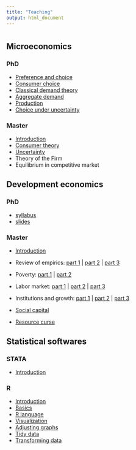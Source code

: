 ```yaml
---
title: "Teaching"
output: html_document
---
```


# {.tabset .tabset-pills .tabset-pills .tabset-pills}

## Microeconomics {.tabset .tabset-fade .tabset-fade}

### PhD 
- [Preference and choice](https://www.dropbox.com/s/jbd8thpuhzg57ao/MicroPhD1.pdf?dl=1)
- [Consumer choice]() 
- [Classical demand theory]()
- [Aggregate demand]()
- [Production]()
- [Choice under uncertainty]()   

### Master
- [Introduction](https://www.dropbox.com/s/9u93c63x01qmo8z/intro.pdf?dl=1)
- [Consumer theory](https://www.dropbox.com/s/pxqtqo9rk9k8ojc/CONSUMER.pdf?dl=1) 
- [Uncertainty](https://www.dropbox.com/s/itzp0ic92oye8m4/risk.pdf?dl=1)
- Theory of the Firm
- Equilibrium in competitive market

## Development economics {.tabset .tabset-fade .tabset-fade}

### PhD
- [syllabus](https://www.dropbox.com/s/iurbfjuotqpiofy/Course%20syllabus.docx?dl=1)    
- [slides](https://www.dropbox.com/s/ir6kgh9cm72pxnf/DevPhD.pdf?dl=1)

### Master
- [Introduction](https://www.dropbox.com/s/l5ad5ahwdalxtq0/DevMSC1.pdf?dl=1)

- Review of empirics:   [part 1](https://www.dropbox.com/s/c365wkv6zzsdgmi/DevMSC2.pdf?dl=1) |   [part 2](https://www.dropbox.com/s/1phqcrvio89a3yt/DevMSC3.pdf?dl=1) |   [part 3](https://www.dropbox.com/s/24y3re79imafi9g/DevMSC4.pdf?dl=1)

- Poverty:  [part 1](https://www.dropbox.com/s/ws2g7fish0l1x5d/DevMSC5.pdf?dl=1) |   [part 2](https://www.dropbox.com/s/cjnrrr5k7hzmbo8/DevMSC6.pdf?dl=1)

- Labor market: [part 1](https://www.dropbox.com/s/wy8sk9rds6mflty/DevMSC13.pdf?dl=1) |   [part 2](https://www.dropbox.com/s/9a5ofrtccalgrjy/DevMSC14.pdf?dl=1) |  [part 3](https://www.dropbox.com/s/5kax9dwkxgdtbs8/DevMSC15.pdf?dl=1)

- Institutions and growth: [part 1](https://www.dropbox.com/s/dx79esq1c9uni26/DevMSC7.pdf?dl=1) |  [part 2](https://www.dropbox.com/s/3jedwa6oenospcg/DevMSC8.pdf?dl=1)  | [part 3](https://www.dropbox.com/s/v4h5a3r2iol45a3/DevMSC9.pdf?dl=1)

- [Social capital](https://www.dropbox.com/s/g4d619hy0gc2ren/DevMSC10.pdf?dl=1)

- [Resource curse](https://www.dropbox.com/s/q7s3z4vfgl8a7gn/DevMSC11.pdf?dl=1)

[//]: <> (## Public economics)
[//]: <> (- [syllabus](https://www.dropbox.com/s/srfpjiz1t5l19kx/Taxation%20syllabus.docx?dl=1))    



## Statistical softwares {.tabset .tabset-fade .tabset-fade}

### STATA
- [Introduction](rstata.html)

[//]: <> (- [Exercise 1](https://www.dropbox.com/s/hem67p300cfgetj/Stata1.pdf?dl=1)
- [Exercise 2](https://www.dropbox.com/s/528kdc375f2fepq/Stata2.pdf?dl=1)
- [Exercise 3](https://www.dropbox.com/s/9hjyd2hv3n6t9to/Stata3.pdf?dl=1))

### R
- [Introduction](https://www.dropbox.com/s/57zbl4d72w60yae/01-Intro.pdf?dl=1)
- [Basics](https://www.dropbox.com/s/mfmo0zclcsgy95q/02-The-R-Language-Part-1.pdf?dl=1)
- [R language](https://www.dropbox.com/s/mal5m1p61uuut1w/03-The-R-Language-Part-2.pdf?dl=1)
- [Visualization](https://www.dropbox.com/s/6iqja01owwhpfee/04-Visualizing-Data.pdf?dl=1)
- [Adjusting graphs](https://www.dropbox.com/s/8rmabq79n1yojeb/05-Adjusting-Graphs.pdf?dl=1)
- [Tidy data](https://www.dropbox.com/s/sex16ruyvw1m5uo/06-Tidy-Data.pdf?dl=1)
- [Transforming data](https://www.dropbox.com/s/q4d3p7uoc80y5hk/07-Transforming-Data.pdf?dl=0)
